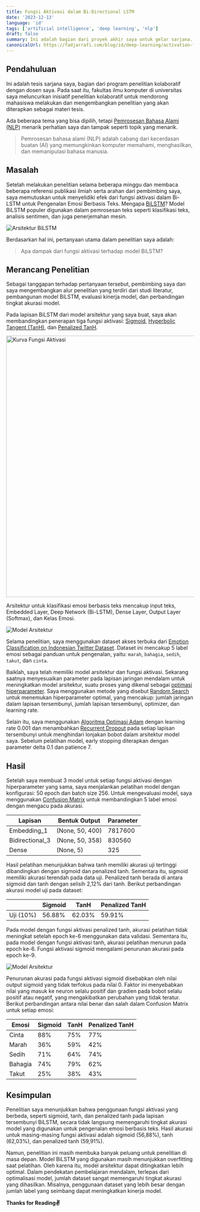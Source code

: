 ```yaml
---
title: Fungsi Aktivasi dalam Bi-Directional LSTM
date: '2023-12-13'
language: 'id'
tags: ['artificial intelligence', 'deep learning', 'nlp']
draft: false
summary: Ini adalah bagian dari proyek akhir saya untuk gelar sarjana.
canonicalUrl: https://fadjarrafi.com/blog/id/deep-learning/activation-function-in-deep-learning
---
```


## Pendahuluan

Ini adalah tesis sarjana saya, bagian dari program penelitian kolaboratif dengan dosen saya. Pada saat itu, fakultas ilmu komputer di universitas saya meluncurkan inisiatif penelitian kolaboratif untuk mendorong mahasiswa melakukan dan mengembangkan penelitian yang akan diterapkan sebagai materi tesis.

Ada beberapa tema yang bisa dipilih, tetapi [Pemrosesan Bahasa Alami (NLP)](https://id.wikipedia.org/wiki/Pengolahan_bahasa_alami) menarik perhatian saya dan tampak seperti topik yang menarik.

> Pemrosesan bahasa alami (NLP) adalah cabang dari kecerdasan buatan (AI) yang memungkinkan komputer memahami, menghasilkan, dan memanipulasi bahasa manusia.

## Masalah

Setelah melakukan penelitian selama beberapa minggu dan membaca beberapa referensi publikasi ilmiah serta arahan dari pembimbing saya, saya memutuskan untuk menyelidiki efek dari fungsi aktivasi dalam Bi-LSTM untuk Pengenalan Emosi Berbasis Teks. Mengapa [BiLSTM](https://www.baeldung.com/cs/bidirectional-vs-unidirectional-lstm)? Model BiLSTM populer digunakan dalam pemrosesan teks seperti klasifikasi teks, analisis sentimen, dan juga penerjemahan mesin.

![Arsitektur BiLSTM](https://www.baeldung.com/wp-content/uploads/sites/4/2022/01/bilstm-1.png)

Berdasarkan hal ini, pertanyaan utama dalam penelitian saya adalah:

> Apa dampak dari fungsi aktivasi terhadap model BiLSTM?

## Merancang Penelitian

Sebagai tanggapan terhadap pertanyaan tersebut, pembimbing saya dan saya mengembangkan alur penelitian yang terdiri dari studi literatur, pembangunan model BiLSTM, evaluasi kinerja model, dan perbandingan tingkat akurasi model.

Pada lapisan BiLSTM dari model arsitektur yang saya buat, saya akan membandingkan penerapan tiga fungsi aktivasi: [Sigmoid](https://builtin.com/machine-learning/sigmoid-activation-function), [Hyperbolic Tangent (TanH)](https://www.analyticsvidhya.com/blog/2021/04/activation-functions-and-their-derivatives-a-quick-complete-guide/#h-linear-activation-functions), dan [Penalized TanH](https://arxiv.org/pdf/1602.05980.pdf).

<div className="flex justify-center">
  <img src="/static/images/curve-activation-function.png" alt="Kurva Fungsi Aktivasi" width="700" />
</div>

Arsitektur untuk klasifikasi emosi berbasis teks mencakup input teks, Embedded Layer, Deep Network (Bi-LSTM), Dense Layer, Output Layer (Softmax), dan Kelas Emosi.

<div className="flex justify-center">
  <img src="/static/images/architecture-models.png" alt="Model Arsitektur" />
</div>

Selama penelitian, saya menggunakan dataset akses terbuka dari [Emotion Classification on Indonesian Twitter Dataset](https://github.com/meisaputri21/Indonesian-Twitter-Emotion-Dataset). Dataset ini mencakup 5 label emosi sebagai panduan untuk pengenalan, yaitu: `marah`, `bahagia`, `sedih`, `takut`, dan `cinta`.

Baiklah, saya telah memiliki model arsitektur dan fungsi aktivasi. Sekarang saatnya menyesuaikan parameter pada lapisan jaringan mendalam untuk meningkatkan model arsitektur, suatu proses yang dikenal sebagai [optimasi hiperparameter](https://en.wikipedia.org/wiki/Hyperparameter_optimization). Saya menggunakan metode yang disebut [Random Search](https://www.jmlr.org/papers/volume13/bergstra12a/bergstra12a.pdf) untuk menemukan hiperparameter optimal, yang mencakup: jumlah jaringan dalam lapisan tersembunyi, jumlah lapisan tersembunyi, optimizer, dan learning rate.

Selain itu, saya menggunakan [Algoritma Optimasi Adam](https://machinelearningmastery.com/adam-optimization-algorithm-for-deep-learning/) dengan learning rate 0.001 dan menambahkan [Recurrent Dropout](https://paperswithcode.cm/method/recurrent-dropout) pada setiap lapisan tersembunyi untuk menghindari lonjakan bobot dalam arsitektur model saya. Sebelum pelatihan model, early stopping diterapkan dengan parameter delta 0.1 dan patience 7.

## Hasil

Setelah saya membuat 3 model untuk setiap fungsi aktivasi dengan hiperparameter yang sama, saya menjalankan pelatihan model dengan konfigurasi: 50 epoch dan batch size 256. Untuk mengevaluasi model, saya menggunakan [Confusion Matrix](https://towardsdatascience.com/understanding-confusion-matrix-a9ad42dcfd62) untuk membandingkan 5 label emosi dengan mengacu pada akurasi.

| Lapisan         | Bentuk Output   | Parameter |
| --------------- | --------------- | --------- |
| Embedding_1     | (None, 50, 400) | 7817600   |
| Bidirectional_3 | (None, 50, 358) | 830560    |
| Dense           | (None, 5)       | 325       |

Hasil pelatihan menunjukkan bahwa tanh memiliki akurasi uji tertinggi dibandingkan dengan sigmoid dan penalized tanh. Sementara itu, sigmoid memiliki akurasi terendah pada data uji. Penalized tanh berada di antara sigmoid dan tanh dengan selisih 2,12% dari tanh. Berikut perbandingan akurasi model uji pada dataset:

|           | Sigmoid | TanH   | Penalized TanH |
| --------- | ------- | ------ | -------------- |
| Uji (10%) | 56.88%  | 62.03% | 59.91%         |

Pada model dengan fungsi aktivasi penalized tanh, akurasi pelatihan tidak meningkat setelah epoch ke-6 menggunakan data validasi. Sementara itu, pada model dengan fungsi aktivasi tanh, akurasi pelatihan menurun pada epoch ke-6. Fungsi aktivasi sigmoid mengalami penurunan akurasi pada epoch ke-9.

<div className="flex justify-center">
  <img src="/static/images/result-activation-function.png" alt="Model Arsitektur" />
</div>

Penurunan akurasi pada fungsi aktivasi sigmoid disebabkan oleh nilai output sigmoid yang tidak terfokus pada nilai 0. Faktor ini menyebabkan nilai yang masuk ke neuron selalu positif dan gradien pada bobot selalu positif atau negatif, yang mengakibatkan perubahan yang tidak teratur. Berikut perbandingan antara nilai benar dan salah dalam Confusion Matrix untuk setiap emosi:

| Emosi   | Sigmoid | TanH | Penalized TanH |
| ------- | ------- | ---- | -------------- |
| Cinta   | 88%     | 75%  | 77%            |
| Marah   | 36%     | 59%  | 42%            |
| Sedih   | 71%     | 64%  | 74%            |
| Bahagia | 74%     | 79%  | 62%            |
| Takut   | 25%     | 38%  | 43%            |

## Kesimpulan

Penelitian saya menunjukkan bahwa penggunaan fungsi aktivasi yang berbeda, seperti sigmoid, tanh, dan penalized tanh pada lapisan tersembunyi BiLSTM, secara tidak langsung memengaruhi tingkat akurasi model yang digunakan untuk pengenalan emosi berbasis teks. Hasil akurasi untuk masing-masing fungsi aktivasi adalah sigmoid (56,88%), tanh (62,03%), dan penalized tanh (59,91%).

Namun, penelitian ini masih membuka banyak peluang untuk penelitian di masa depan. Model BiLSTM yang digunakan masih menunjukkan overfitting saat pelatihan. Oleh karena itu, model arsitektur dapat ditingkatkan lebih optimal. Dalam pendekatan pembelajaran mendalam, terlepas dari optimalisasi model, jumlah dataset sangat memengaruhi tingkat akurasi yang dihasilkan. Misalnya, penggunaan dataset yang lebih besar dengan jumlah label yang seimbang dapat meningkatkan kinerja model.

**Thanks for Reading✌️**
